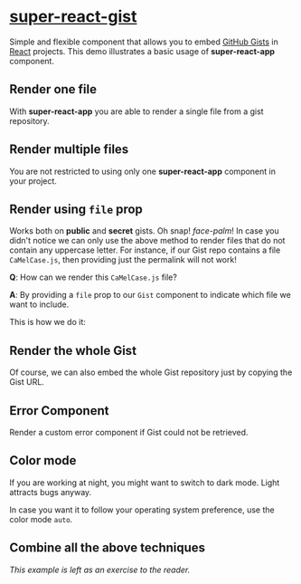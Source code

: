 

<Meta of={GistStories}/>

# [super-react-gist](https://github.com/GeorgeGkas/super-react-gist)

Simple and flexible component that allows you to embed [GitHub Gists](https://gist.github.com/) in
[React](https://reactjs.org) projects.
This demo illustrates a basic usage of **super-react-app** component.

## Render one file
With **super-react-app** you are able to render a single file from a gist repository.

<Canvas of={GistStories.SingleFile}/>

## Render multiple files
You are not restricted to using only one **super-react-app** component in your project.

<Canvas of={GistStories.MultipleFiles}/>

## Render using `file` prop

Works both on **public** and **secret** gists.
Oh snap! *face-palm*!
In case you didn't notice we can only use the above method to render files that do not contain any uppercase letter.
For instance, if our Gist repo contains a file `CaMelCase.js`, then providing just the permalink will not work!

**Q**: How can we render this `CaMelCase.js` file?

**A**: By providing a `file` prop to our `Gist` component to indicate which file we want to include.

This is how we do it:

<Canvas of={GistStories.CamelCaseFileName}/>

## Render the whole Gist

Of course, we can also embed the whole Gist repository just by copying the Gist URL.

<Canvas of={GistStories.WholeGist}/>

## Error Component

Render a custom error component if Gist could not be retrieved.

<Canvas of={GistStories.CustomErrorComponent}/>

## Color mode

If you are working at night, you might want to switch to dark mode. Light attracts bugs anyway.

<Canvas of={GistStories.ColorModeDark}/>

In case you want it to follow your operating system preference, use the color mode `auto`.

<Canvas of={GistStories.ColorModeAuto}/>

## Combine all the above techniques

*This example is left as an exercise to the reader.*

